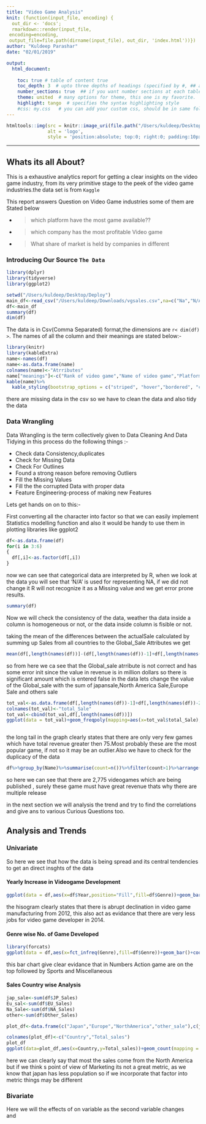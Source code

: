 ```yaml
---
title: "Video Game Analysis"
knit: (function(input_file, encoding) {
  out_dir <- 'docs';
  rmarkdown::render(input_file,
 encoding=encoding,
 output_file=file.path(dirname(input_file), out_dir, 'index.html'))})
author: "Kuldeep Parashar"
date: "02/01/2019"

output: 
  html_document:
  
    toc: true # table of content true
    toc_depth: 3  # upto three depths of headings (specified by #, ## and ###)
    number_sections: true  ## if you want number sections at each table header
    theme: united  # many options for theme, this one is my favorite.
    highlight: tango  # specifies the syntax highlighting style
    #css: my.css   # you can add your custom css, should be in same folder
---
```

```r
htmltools::img(src = knitr::image_uri(file.path("/Users/kuldeep/Desktop/blue3.jpg")), 
               alt = 'logo', 
               style = 'position:absolute; top:0; right:0; padding:10px;')
```

---


## Whats its all About?

This is a exhaustive analytics report for getting a clear insights on the video game industry, from its very primitive stage to the peek of the video game industries.the data set is from `Kaggle`

This report answers Question on Video Game industries some of them are Stated below

* >which platform have the most game available?? 

* >which company has the most profitable Video game

* >What share of market is held by companies in different 


### Introducing Our Source `The Data`

```r
library(dplyr)
library(tidyverse)
library(ggplot2)

setwd("/Users/kuldeep/Desktop/Deploy")
main_df<-read_csv("/Users/kuldeep/Downloads/vgsales.csv",na=c("Na","N/A","NA","na","  "))
df<-main_df
summary(df)
dim(df)

```
The data is in Csv(Comma Separated) format,the dimensions are `r< dim(df) >`.
The names of all the column and their meanings are stated below:-
```r
library(knitr)
library(kableExtra)
name<-names(df)
name<-as.data.frame(name)
colnames(name)<-"Atrributes"
name["meanings"]<-c("Rank of video game","Name of video game","Platform for which it is developed","Year of release","type of game","Publisher/Developing Company","North Amrica total Sales","Europe total Sales","Japan Sales","Sales in all other Countries","Global total Sales")
kable(name)%>%
  kable_styling(bootstrap_options = c("striped", "hover","bordered", "condensed"),full_width = F)%>%column_spec(2,background ="#BSB8B6")
```
there are missing data in the csv so we have to clean the data and also tidy the data  

### Data Wrangling

Data Wrangling is the term collectively given to Data Cleaning And Data Tidying
in this process do the following things :-

* Check data Consistency,duplicates
* Check for Missing Data
* Check For Outlines 
* Found a strong reason before removing Outliers
* Fill the Missing Values
* Fill the the corrupted Data with proper data
* Feature Engineering-process of making new Features 

Lets get hands on on to this:-

First converting all the character into factor so that we can easily implement Statistics modelling function and also it would be handy to use them in plotting libraries like ggplot2   

```r
df<-as.data.frame(df)
for(i in 3:6)
{
  df[,i]<-as.factor(df[,i])
}
```
now we can see that categorical data are interpreted by R,
when we look at the data you will see that 'N/A' is used for representing NA, if we did not change it R will not recognize it as a Missing value and we get error prone results.

```r
summary(df)
```
Now we will check the consistency of the data, weather tha data inside a column is homogeneous or not, or the data inside column is fisible or not.

taking the mean of the differences between the actualSale calculated by summing up Sales from all countries to the Global_Sale Attributes we get
```r

mean(df[,length(names(df))]-(df[,length(names(df))-1]+df[,length(names(df))-2]+df[,length(names(df))-3]+df[,length(names(df))-4]))

```


so from here we ca see that the Global_sale atrribute is not correct and has some error init since the value in revenue is in million dollars so there is significant amount which is entered false in the data lets change the value of the Global_sale with the sum of japansale,North America Sale,Europe Sale and others sale 

```r
tot_val<-as.data.frame(df[,length(names(df))-1]+df[,length(names(df))-2]+df[,length(names(df))-3]+df[,length(names(df))-4])
colnames(tot_val)<-"total_Sale"
tot_val<-cbind(tot_val,df[,length(names(df))])
ggplot(data = tot_val)+geom_freqpoly(mapping=aes(x=tot_val$total_Sale),color="red",alpha=0.8,stat_bin=10)+geom_freqpoly(mapping = aes(x=df[, length(names(df))]),color="green")



```
the long tail in the graph clearly states that there are only very few games which have total revenue greater then 75.Most probably these are the most popular game, if not so it may be an outlier.Also we have to check for the duplicacy of the data
```r
df%>%group_by(Name)%>%summarise(count=n())%>%filter(count>1)%>%arrange(desc(count))
```
so here we can see that there are 2,775 videogames which are being published , surely these game must have great revenue thats why there are multiple release


in the next section we will analysis the trend and try to find the correlations and give ans to various Curious Questions too.

## Analysis and Trends  {.tabset}

### Univariate
So here we see that how the data is being spread and its central tendencies to get an direct insghts of the data

#### Yearly Increase in Videogame Development
```r
ggplot(data = df,aes(x=df$Year,position="Fill",fill=df$Genre))+geom_bar()+coord_flip()
```
the hisogram clearly states that there is abrupt declination in video game manufacturing from  2012, this also act as evidance that there are very less jobs for video game developer in 2014.


#### Genre wise No. of Game Developed 

```r
library(forcats)
ggplot(data = df,aes(x=fct_infreq(Genre),fill=df$Genre))+geom_bar()+coord_flip()
```
this bar chart give clear evidance that in Numbers Action game are on the top followed by Sports and Miscellaneous 


#### Sales Country wise Analysis
```r
jap_sale<-sum(df$JP_Sales)
Eu_sal<-sum(df$EU_Sales)
Na_Sale<-sum(df$NA_Sales)
other<-sum(df$Other_Sales)

plot_df<-data.frame(c("Japan","Europe","NorthAmerica","other_sale"),c(jap_sale,Eu_sal,Na_Sale,other))

colnames(plot_df)<-c("Country","Total_sales")
plot_df
ggplot(data=plot_df,aes(x=Country,y=Total_sales))+geom_count(mapping = aes(color=Country))
```

here we can clearly say that most the sales come from the North America but if we think s point of view of Marketing its not a great metric, as we know that japan has less population so if we incorporate that factor into metric things may be different


### Bivariate
Here we will the effects of on variable as the second variable changes  
 and


